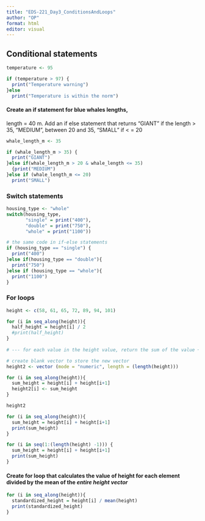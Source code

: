 ```yaml
---
title: "EDS-221_Day3_ConditionsAndLoops"
author: "OP"
format: html
editor: visual
---
```


## Conditional statements

```r
temperature <- 95

if (temperature > 97) {
  print("Temperature warning")
}else 
  print("Temperature is within the norm")
```

#### Create an if statement for blue whales lengths,

length = 40 m. Add an if else statement that returns "GIANT" if the length \> 35, "MEDIUM", between 20 and 35, "SMALL" if \< = 20

```r

whale_length_m <- 35

if (whale_length_m > 35) {
  print("GIANT")
}else if(whale_length_m > 20 & whale_length <= 35)
  {print("MEDIUM")
}else if (whale_length_m <= 20)
  print("SMALL")

```

### Switch statements

```r
housing_type <- "whole"
switch(housing_type, 
       "single" = print("400"),
       "double" = print("750"),
       "whole" = print("1100"))

# the same code in if-else statements
if (housing_type == "single") {
  print("400")
}else if(housing_type == "double"){
  print("750")
}else if (housing_type == "whole"){
  print("1100")
}

```

### For loops

```r
height <- c(58, 61, 65, 72, 89, 94, 101)

for (i in seq_along(height)){
  half_height = height[i] / 2
  #print(half_height)
}
  
# --- for each value in the height value, return the sum of the value + the one right after if...

# create blank vector to store the new vector
height2 <- vector (mode = "numeric", length = (length(height)))

for (i in seq_along(height)){
  sum_height = height[i] + height[i+1] 
  height2[i] <- sum_height
}

height2

```

```r


for (i in seq_along(height)){
  sum_height = height[i] + height[i+1] 
  print(sum_height)
}

```

```r
for (i in seq(1:(length(height) -1))) {
  sum_height = height[i] + height[i+1] 
  print(sum_height)
}

```

#### Create for loop that calculates the value of height for each element divided by the mean of the *entire height vector*

```r

for (i in seq_along(height)){
  standardized_height = height[i] / mean(height)
  print(standardized_height)
}
```
